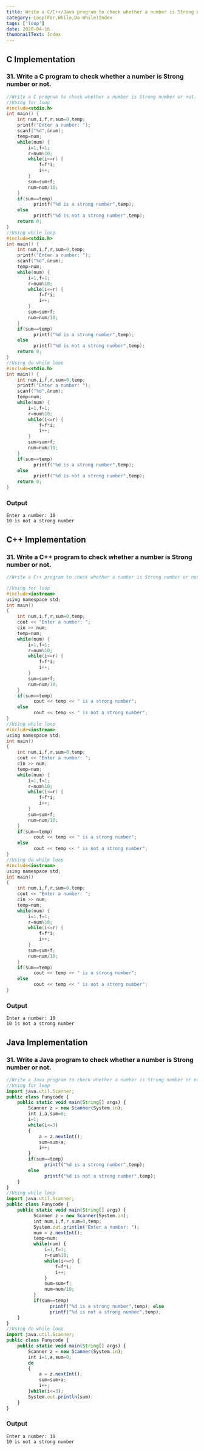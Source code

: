 ```yaml
---
title: Write a C/C++/Java program to check whether a number is Strong number or not.
category: Loop(For,While,Do-While)Index
tags: ['loop']
date: 2020-04-16
thumbnailText: Index
---
```


## C Implementation
### 31. Write a C program to check whether a number is Strong number or not.
```c
//Write a C program to check whether a number is Strong number or not.
//Using for loop
#include<stdio.h>
int main() {
    int num,i,f,r,sum=0,temp;
    printf("Enter a number: ");
    scanf("%d",&num);
    temp=num;
    while(num) {
        i=1,f=1;
        r=num%10;
        while(i<=r) {
            f=f*i;
            i++;
        }
        sum=sum+f;
        num=num/10;
    }
    if(sum==temp)
          printf("%d is a strong number",temp);
    else
          printf("%d is not a strong number",temp);
    return 0;
}
//Using while loop
#include<stdio.h>
int main() {
    int num,i,f,r,sum=0,temp;
    printf("Enter a number: ");
    scanf("%d",&num);
    temp=num;
    while(num) {
        i=1,f=1;
        r=num%10;
        while(i<=r) {
            f=f*i;
            i++;
        }
        sum=sum+f;
        num=num/10;
    }
    if(sum==temp)
          printf("%d is a strong number",temp);
    else
          printf("%d is not a strong number",temp);
    return 0;
}
//Using do while loop
#include<stdio.h>
int main() {
    int num,i,f,r,sum=0,temp;
    printf("Enter a number: ");
    scanf("%d",&num);
    temp=num;
    while(num) {
        i=1,f=1;
        r=num%10;
        while(i<=r) {
            f=f*i;
            i++;
        }
        sum=sum+f;
        num=num/10;
    }
    if(sum==temp)
          printf("%d is a strong number",temp);
    else
          printf("%d is not a strong number",temp);
    return 0;
}
```
### Output
```
Enter a number: 10
10 is not a strong number
```

## C++ Implementation
### 31. Write a C++ program to check whether a number is Strong number or not.
```c
//Write a C++ program to check whether a number is Strong number or not.

//Using for loop
#include<iostream>
using namespace std;
int main()
{
    int num,i,f,r,sum=0,temp;
    cout << "Enter a number: ";
    cin >> num;
    temp=num;
    while(num) {
        i=1,f=1;
        r=num%10;
        while(i<=r) {
            f=f*i;
            i++;
        }
        sum=sum+f;
        num=num/10;
    }
    if(sum==temp)
          cout << temp << " is a strong number";
    else
          cout << temp << " is not a strong number";
}
//Using while loop
#include<iostream>
using namespace std;
int main()
{
    int num,i,f,r,sum=0,temp;
    cout << "Enter a number: ";
    cin >> num;
    temp=num;
    while(num) {
        i=1,f=1;
        r=num%10;
        while(i<=r) {
            f=f*i;
            i++;
        }
        sum=sum+f;
        num=num/10;
    }
    if(sum==temp)
          cout << temp << " is a strong number";
    else
          cout << temp << " is not a strong number";
}
//Using do while loop
#include<iostream>
using namespace std;
int main()
{
    int num,i,f,r,sum=0,temp;
    cout << "Enter a number: ";
    cin >> num;
    temp=num;
    while(num) {
        i=1,f=1;
        r=num%10;
        while(i<=r) {
            f=f*i;
            i++;
        }
        sum=sum+f;
        num=num/10;
    }
    if(sum==temp)
          cout << temp << " is a strong number";
    else
          cout << temp << " is not a strong number";
}
```
### Output
```
Enter a number: 10
10 is not a strong number
```

## Java Implementation
### 31. Write a Java program to check whether a number is Strong number or not.
```js
//Write a Java program to check whether a number is Strong number or not.
//Using for loop
import java.util.Scanner;
public class Funycode {
    public static void main(String[] args) {
        Scanner z = new Scanner(System.in);
        int i,a,sum=0;
        i=1;
        while(i<=3)
        {
            a = z.nextInt();
            sum=sum+a;
            i++;
        }
        if(sum==temp)
              printf("%d is a strong number",temp);
        else
              printf("%d is not a strong number",temp);
    }
}
//Using while loop
import java.util.Scanner;
public class Funycode {
    public static void main(String[] args) {
          Scanner z = new Scanner(System.in);
          int num,i,f,r,sum=0,temp;
          System.out.println("Enter a number: ");
          num = z.nextInt();
          temp=num;
          while(num) {
              i=1,f=1;
              r=num%10;
              while(i<=r) {
                  f=f*i;
                  i++;
              }
              sum=sum+f;
              num=num/10;
          }
          if(sum==temp)
                printf("%d is a strong number",temp); else
                printf("%d is not a strong number",temp);
    }
}
//Using do while loop
import java.util.Scanner;
public class Funycode {
    public static void main(String[] args) {
        Scanner z = new Scanner(System.in);
        int i=1,a,sum=0;
        do
        {
            a = z.nextInt();
            sum=sum+a;
            i++;
        }while(i<=3);
        System.out.println(sum);
    }
}
```
### Output
```
Enter a number: 10
10 is not a strong number
```
